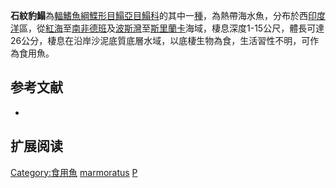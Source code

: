 {{Speciesbox
| name = 石紋豹鰨
| status = NE
| status_system = IUCN3.1
| image = 
| image_width = 250px
| genus = Pardachirus
| species = marmoratus
| authority = [[Lacepède|Lacepède]], [[1802|1802]]
| synonyms = *''Achirus marmoratus, Lacepède, 1802''
*''Paradachirus marmoratus, Lacepède, 1802''
*''Solea marmoratus, Lacepède, 1802''
}}

'''石紋豹鰨'''為[[輻鰭魚綱|輻鰭魚綱]][[鰈形目|鰈形目]][[鰨亞目|鰨亞目]][[鰨科|鰨科]]的其中一[[種|種]]，為熱帶海水魚，分布於西[[印度洋|印度洋]]區，從[[紅海|紅海]]至[[南非|南非]][[德班|德班]]及[[波斯灣|波斯灣]]至[[斯里蘭卡|斯里蘭卡]]海域，棲息深度1-15公尺，體長可達26公分，棲息在沿岸沙泥底質底層水域，以底棲生物為食，生活習性不明，可作為食用魚。

==参考文献==
*{{FishBase_species|genus=Pardachirus|species=marmoratus|year=2014|month=4}}

== 扩展阅读 ==
{{refbegin}}
{{wikispecies-inline|Pardachirus marmoratus|石紋豹鰨}}
{{refend}}
{{Taxonbar|from=Q2911122}}

[[Category:食用魚|Category:食用魚]]
[[Category:豹鰨屬|marmoratus]]
[[Category:1802年描述的魚類|P]]


{{魚類小作品}}